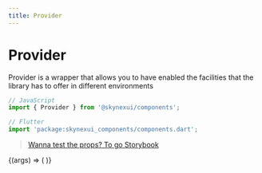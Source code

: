 ```yaml
---
title: Provider
---
```




# Provider

Provider is a wrapper that allows you to have enabled the facilities that the library has to offer in different environments

```js
// JavaScript
import { Provider } from '@skynexui/components';
```
```js
// Flutter
import 'package:skynexui_components/components.dart';
```
> [Wanna test the props? To go Storybook](https://storybook.skynexui.dev/?path=/docs/components-provider--provider-component)

<Canvas>
  <Story
    name="Provider Component"
    args={{
      ...Provider.defaultProps,
      theme: {
        components: {
          textField: {
            variant: 'bottomBorder',
          },
        },
      },
    }}
  >
    {(args) => (
      <Provider {...args}>
        <TextField
          label="Sample textfield with custom theme"
          value="try pass basicBordered to textField.variant"
        />
      </Provider>
    )}
  </Story>
</Canvas>

      